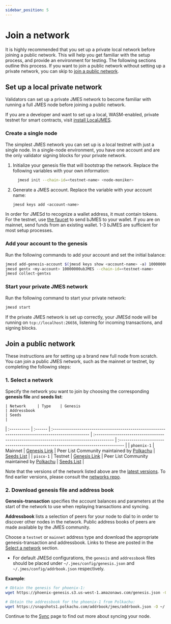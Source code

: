 ```yaml
---
sidebar_position: 5
---
```



# Join a network

It is highly recommended that you set up a private local network before joining a public network. This will help you get familiar with the setup process, and provide an environment for testing. The following sections outline this process. If you want to join a public network without setting up a private network, you can skip to [join a public network](#join-a-public-network).

## Set up a local private network

Validators can set up a private JMES network to become familiar with running a full JMES node before joining a public network.


<Admonition type="tip" icon="💡" title="LocalJMES">

If you are a developer and want to set up a local, WASM-enabled, private testnet for smart contracts, visit [install LocalJMES](../../develop/localterra/README.mdx).

</Admonition>


### Create a single node

The simplest JMES network you can set up is a local testnet with just a single node. In a single-node environment, you have one account and are the only validator signing blocks for your private network.

1. Initialize your genesis file that will bootstrap the network. Replace the following variables with your own information:

   ```bash
     jmesd init --chain-id=<testnet-name> <node-moniker>
   ```

2. Generate a JMES account. Replace the variable with your account name:

   ```bash
   jmesd keys add <account-name>
   ```

<Admonition type="tip" icon="💡" title="Get tokens">

In order for JMESd to recognize a wallet address, it must contain tokens. For the testnet, use [the faucet](https://faucet.terra.money/) to send bJMES to your wallet. If you are on mainnet, send funds from an existing wallet. 1-3 bJMES are sufficient for most setup processes.

</Admonition>

### Add your account to the genesis

Run the following commands to add your account and set the initial balance:

```bash
jmesd add-genesis-account $(jmesd keys show <account-name> -a) 100000000ubJMES
jmesd gentx <my-account> 10000000ubJMES --chain-id=<testnet-name>
jmesd collect-gentxs
```

### Start your private JMES network

Run the following command to start your private network:

```bash
jmesd start
```

If the private JMES network is set up correctly, your JMESd node will be running on `tcp://localhost:26656`, listening for incoming transactions, and signing blocks.

## Join a public network

These instructions are for setting up a brand new full node from scratch. You can join a public JMES network, such as the mainnet or testnet, by completing the following steps:

### 1. Select a network

Specify the network you want to join by choosing the corresponding **genesis file** and **seeds list**:

	| Network     | Type    | Genesis                                                                                        | Addressbook                                                                              | Seeds                                                                             |
| :---------- | :------ | :------------------------------------------------------------------------------------------------ | :--------------------------------------------------------------------------------------- | :-------------------------------------------------------------------------------- |
| `phoenix-1` | Mainnet | [Genesis Link](https://phoenix-genesis.s3.us-west-1.amazonaws.com/genesis.json)                   |  Peer List Community maintained by [Polkachu](https://polkachu.com/addrbooks/jmes)      | [Seeds List](https://github.com/jmesworld/mainnet#seed-nodes)                   |
| `pisco-1`   | Testnet | [Genesis Link](https://raw.githubusercontent.com/jmesworld/testnet/master/pisco-1/genesis.json) |  Peer List Community maintained by [Polkachu](https://polkachu.com/testnets/jmes/peers) | [Seeds List](https://github.com/jmesworld/testnet/tree/main/pisco-1#seed-nodes) |

<Admonition type="tip" icon="💡" title="Selecting a network">

Note that the versions of the network listed above are the [latest versions](https://github.com/jmesworld/testnet/tree/master#latest-networks). To find earlier versions, please consult the [networks repo](https://github.com/jmesworld/testnet).

</Admonition>


### 2. Download genesis file and address book

**Genesis-transaction** specifies the account balances and parameters at the start of the network to use when replaying transactions and syncing.

**Addressbook** lists a selection of peers for your node to dial to in order to discover other nodes in the network. Public address books of peers are made available by the JMES community.

Choose a `testnet` or `mainnet` address type and download the appropriate genesis-transaction and addressbook. Links to these are posted in the [Select a network](#1-select-a-network) section.

- For default JMESd configurations, the `genesis` and `addressbook` files should be placed under `~/.jmes/config/genesis.json` and `~/.jmes/config/addrbook.json` respectively.

**Example**:

```bash
# Obtain the genesis for phoenix-1:
wget https://phoenix-genesis.s3.us-west-1.amazonaws.com/genesis.json -O ~/.jmes/config/genesis.json

# Obtain the addressbook for the phoenix-1 from Polkachu:
wget https://snapshots1.polkachu.com/addrbook/jmes/addrbook.json -O ~/.jmes/config/addrbook.json
```

Continue to the [Sync](sync.mdx) page to find out more about syncing your node.

